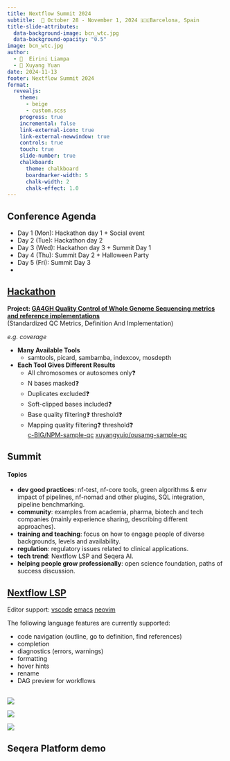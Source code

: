 ```yaml
---
title: Nextflow Summit 2024
subtitle:  📅 October 28 - November 1, 2024 🇪🇸Barcelona, Spain
title-slide-attributes: 
  data-background-image: bcn_wtc.jpg
  data-background-opacity: "0.5"
image: bcn_wtc.jpg
author: 
  - 👩  Eirini Liampa
  - 🤵 Xuyang Yuan
date: 2024-11-13
footer: Nextflow Summit 2024
format: 
  revealjs:
    theme: 
      - beige
      - custom.scss
    progress: true
    incremental: false
    link-external-icon: true
    link-external-newwindow: true
    controls: true
    touch: true
    slide-number: true
    chalkboard:
      theme: chalkboard
      boardmarker-width: 5
      chalk-width: 2
      chalk-effect: 1.0
---
```


## Conference Agenda {background-video="NextflowSummit2024.m4v" background-video-loop="true" background-video-muted="true" background-video-size="cover" background-opacity="0.73"}

::: {.incremental .highlight-last2 .tiny}
- Day 1 (Mon): Hackathon day 1 + Social event
- Day 2 (Tue): Hackathon day 2
- Day 3 (Wed): Hackathon day 3 + Summit Day 1
- Day 4 (Thu): Summit Day 2 + Halloween Party
- Day 5 (Fri): Summit Day 3
-
:::


## [Hackathon](https://github.com/orgs/nf-core/projects/76) {data-background-image="hackathon_board.png" data-background-size="contain" data-background-opacity="0.3" .smaller}
  **Project: [GA4GH Quality Control of Whole Genome Sequencing metrics and reference implementations](https://github.com/ga4gh/quality-control-wgs)**  
  (Standardized QC Metrics, Definition And Implementation)  

  _e.g. coverage_

  - **Many Available Tools**  
    - samtools, picard, sambamba, indexcov, mosdepth  
  - **Each Tool Gives Different Results**
    - All chromosomes or autosomes only❓
    - N bases masked❓ 
    - Duplicates excluded❓
    - Soft-clipped bases included❓
    - Base quality filtering❓ threshold❓
    - Mapping quality filtering❓ threshold❓  
       [c-BIG/NPM-sample-qc](https://github.com/c-BIG/NPM-sample-qc)
       [xuyangyuio/ousamg-sample-qc](https://github.com/xuyangyuio/ousamg-sample-qc/tree/dev)


## Summit
#### Topics
::: {.verysmall}
- **dev good practices**: nf-test, nf-core tools, green algorithms & env impact of pipelines, nf-nomad  and other plugins, SQL integration, pipeline benchmarking.
- **community**: examples from academia, pharma, biotech and tech companies (mainly experience sharing, describing different approaches).
- **training and teaching**: focus on how to engage people of diverse backgrounds, levels and availability.
- **regulation**: regulatory issues related to clinical applications.
- **tech trend**: Nextflow LSP and Seqera AI.
- **helping people grow professionally**: open science foundation, paths of success discussion.
:::

## [Nextflow LSP](https://github.com/nextflow-io/language-server)
Editor support:
[vscode](https://marketplace.visualstudio.com/items?itemName=nextflow.nextflow){preview-link="true"}
[emacs](https://github.com/emacs-lsp/lsp-mode/pull/4606) 
[neovim](https://github.com/nextflow-io/language-server/issues/56)

The following language features are currently supported:

- code navigation (outline, go to definition, find references)  
- completion  
- diagnostics (errors, warnings)  
- formatting  
- hover hints  
- rename  
- DAG preview for workflows  



##
::: {.r-stack}
![](group.jpg){.fragment .r-stretch }

![](eirini.jpg){.fragment .r-stretch}

![](xuyang.jpg){.fragment .r-stretch }

:::


## Seqera Platform demo
